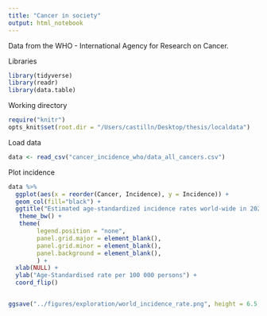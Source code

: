 ```yaml
---
title: "Cancer in society"
output: html_notebook
---
```


Data from the WHO - International Agency for Research on Cancer. 

Libraries
```r
library(tidyverse)
library(readr)
library(data.table)
```

Working directory
```r
require("knitr")
opts_knit$set(root.dir = "/Users/castilln/Desktop/thesis/localdata")
```

Load data 
```r
data <- read_csv("cancer_incidence_who/data_all_cancers.csv")
```

Plot incidence
```r
data %>% 
  ggplot(aes(x = reorder(Cancer, Incidence), y = Incidence)) +
  geom_col(fill="black") +
  ggtitle("Estimated age-standardized incidence rates world-wide in 2020, both sexes, all ages") +
   theme_bw() +
   theme(
        legend.position = "none",
        panel.grid.major = element_blank(),
        panel.grid.minor = element_blank(),
        panel.background = element_blank(), 
        ) +
  xlab(NULL) + 
  ylab("Age-Standardised rate per 100 000 persons") + 
  coord_flip()


ggsave("../figures/exploration/world_incidence_rate.png", height = 6.5, width = 9.5)
```

